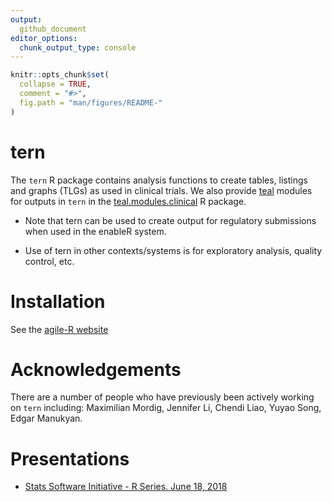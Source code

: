 ---
output: 
  github_document
editor_options: 
  chunk_output_type: console
---

<!-- README.md is generated from README.Rmd. Please edit that file --> 

```{r, echo = FALSE}
knitr::opts_chunk$set(
  collapse = TRUE,
  comment = "#>",
  fig.path = "man/figures/README-"
)
```

# tern

The `tern` R package contains analysis functions to create tables, listings and graphs (TLGs) as used in clinical trials. We also provide [teal](https://github.roche.com/NEST/teal) modules for outputs in `tern` in the [teal.modules.clinical](https://github.roche.com/NEST/teal.modules.clinical) R package.

* Note that tern can be used to create output for regulatory submissions when used in the enableR system. 
  
* Use of tern in other contexts/systems is for exploratory analysis, quality control, etc.


# Installation 

See the [agile-R website](https://go.roche.com/agile-R)

# Acknowledgements

There are a number of people who have previously been actively working on `tern` including: Maximilian Mordig, Jennifer Li, Chendi Liao, Yuyao Song, Edgar Manukyan.

# Presentations

* [Stats Software Initiative - R Series. June 18, 2018](https://docs.google.com/presentation/d/1OB7MMt3YKzfMJ-gXcGpcRqM8tjbMZWqeEki164L38i4/edit?usp=sharing)

[ghs]: http://pages.github.roche.com/NEST/tern
